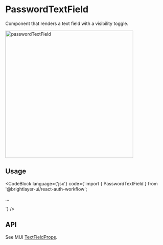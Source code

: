
# PasswordTextField

Component that renders a text field with a visibility toggle.

<img width="400" alt="passwordTextField" src={passwordTextField} />

## Usage

<CodeBlock
    language={'jsx'}
    code={`import { PasswordTextField } from '@brightlayer-ui/react-auth-workflow';

...

<PasswordTextField />
`} />

## API

See MUI [TextFieldProps](https://mui.com/components/text-fields/).
